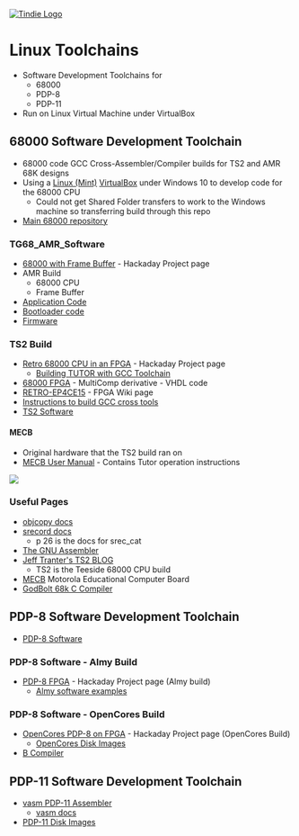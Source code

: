 <a href="https://www.tindie.com/stores/land_boards/"><img src="http://land-boards.com/blwiki/images/5/51/Tindie-mediums.png" alt="Tindie Logo"></img></a> 

= Linux Toolchains =

* Software Development Toolchains for
** 68000
** PDP-8
** PDP-11
* Run on Linux Virtual Machine under VirtualBox

== 68000 Software Development Toolchain ==

* 68000 code GCC Cross-Assembler/Compiler builds for TS2 and AMR 68K designs
* Using a [https://linuxmint.com/ Linux (Mint)] [https://www.virtualbox.org/ VirtualBox] under Windows 10 to develop code for the 68000 CPU
** Could not get Shared Folder transfers to work to the Windows machine so transferring build through this repo
* [https://github.com/douggilliland/Retro-Computers/tree/master/68000 Main 68000 repository]

=== TG68_AMR_Software ===

* [https://hackaday.io/project/174679-68k-cpu-with-frame-buffer-on-fpga 68000 with Frame Buffer] - Hackaday Project page
* AMR Build
** 68000 CPU
** Frame Buffer
* [https://github.com/douggilliland/Linux-68k/tree/master/TG68_AMR_Software/Apps Application Code]
* [https://github.com/douggilliland/Linux-68k/tree/master/TG68_AMR_Software/Bootloader_Firmware Bootloader code]
* [https://github.com/douggilliland/Linux-68k/tree/master/TG68_AMR_Software/Firmware_Common Firmware]

=== TS2 Build ===

* [https://hackaday.io/project/173678-retro-68000-cpu-in-an-fpga Retro 68000 CPU in an FPGA] - Hackaday Project page
** [https://hackaday.io/project/173678-retro-68000-cpu-in-an-fpga/log/182141-building-tutor-with-gcc-toolchain Building TUTOR with GCC Toolchain]
* [https://github.com/douggilliland/MultiComp/wiki 68000 FPGA] - MultiComp derivative - VHDL code
* [http://land-boards.com/blwiki/index.php?title=RETRO-EP4CE15 RETRO-EP4CE15] - FPGA Wiki page
* [https://github.com/douggilliland/Retro-Computers/tree/master/68000/Dev%20Tools/GCC_m68k-elf-toolchain Instructions to build GCC cross tools]
* [https://github.com/douggilliland/Linux-68k/tree/master/TS2 TS2 Software]

==== MECB ====

* Original hardware that the TS2 build ran on
* [https://raw.githubusercontent.com/douggilliland/Retro-Computers/master/68000/ReferenceDesigns/MECB/MecbManual.pdf MECB User Manual] - Contains Tutor operation instructions

<img src="https://raw.githubusercontent.com/douggilliland/Retro-Computers/master/68000/ReferenceDesigns/MECB/MECB-02.jpg"></img>

=== Useful Pages ===

* [https://sourceware.org/binutils/docs/binutils/objcopy.html objcopy docs]
* [https://github.com/douggilliland/Retro-Computers/blob/master/PC%20Tools/srecord/srecord-1.64.pdf srecord docs]
** p 26 is the docs for srec_cat
* [http://tigcc.ticalc.org/doc/gnuasm.html The GNU Assembler]
* [https://jefftranter.blogspot.com/2016/11/building-68000-single-board-computer.html Jeff Tranter's TS2 BLOG]
** TS2 is the Teeside 68000 CPU build
* [https://github.com/douggilliland/Retro-Computers/tree/master/68000/ReferenceDesigns/MECB MECB] Motorola Educational Computer Board
* [https://franke.ms/cex GodBolt 68k C Compiler]

== PDP-8 Software Development Toolchain ==

* [https://github.com/douggilliland/Linux-68k/tree/master/pdp8 PDP-8 Software]

=== PDP-8 Software - Almy Build ===

* [https://hackaday.io/project/179357-pdp-8-fpga PDP-8 FPGA] - Hackaday Project page (Almy build)
** [https://github.com/douggilliland/Linux-68k/tree/master/pdp8/PDP8_Programs Almy software examples]

=== PDP-8 Software - OpenCores Build ===

* [https://hackaday.io/project/180081-opencores-pdp-8-on-fpga OpenCores PDP-8 on FPGA] - Hackaday Project page (OpenCores Build)
** [https://github.com/douggilliland/Linux-68k/tree/master/pdp8/OpenCores_Disk_Images OpenCores Disk Images]
* [https://github.com/douggilliland/Linux-68k/tree/master/pdp8/8bc B Compiler]

== PDP-11 Software Development Toolchain ==

* [https://github.com/douggilliland/Linux-68k/tree/master/vasm vasm PDP-11 Assembler]
** [http://sun.hasenbraten.de/vasm/ vasm docs]
* [https://github.com/douggilliland/Linux-68k/tree/master/DiskBuilds PDP-11 Disk Images]
